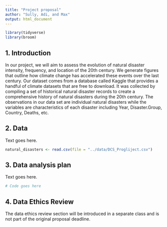 ```yaml
---
title: "Project proposal"
author: "Sully, Adi, and Max"
output: html_document
---
```


```r
library(tidyverse)
library(broom)
```

## 1. Introduction

In our project, we will aim to assess the evolution of natural disaster intensity, frequency, and location of the 20th century. We generate figures that outline how climate change has accelerated these events over the last century. Our dataset comes from a database called Kaggle that provides a handful of climate datasets that are free to download. It was collected by compiling a set of historical natural disaster records to create a comprehensive history of natural disasters during the 20th century. The observations in our data set are individual natural disasters while the variables are characteristics of each disaster including Year, Disaster.Group, Country, Deaths, etc. 

## 2. Data

Text goes here.

```r
natural_disasters <- read.csv(file = "../data/DCS_Progliject.csv")
```

## 3. Data analysis plan

Text goes here.


```r
# Code goes here
```


## 4. Data Ethics Review

The data ethics review section will be introduced in a separate class and is not part of the original proposal deadline.

